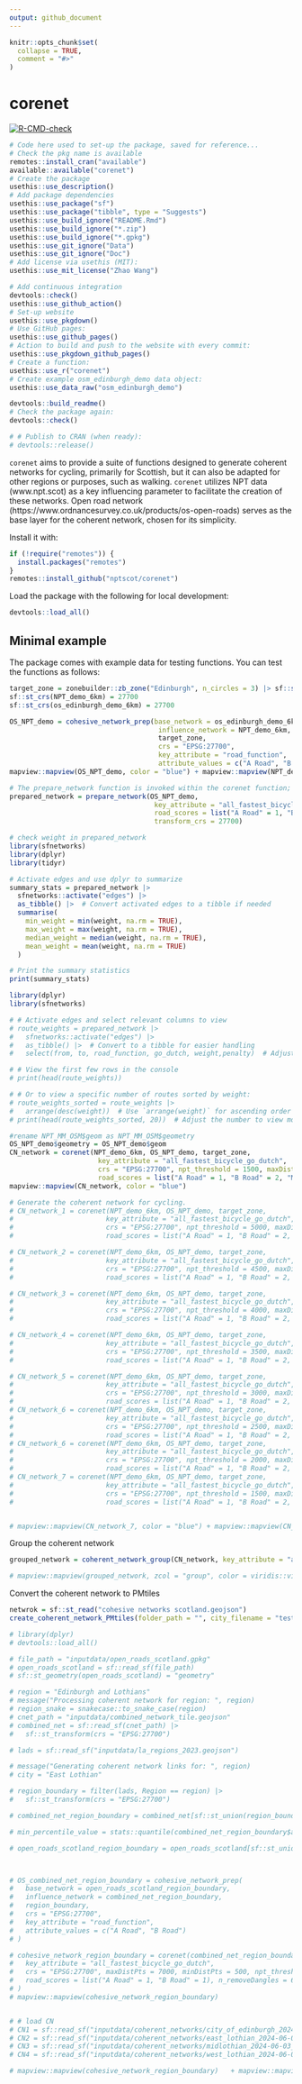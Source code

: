 ```yaml
---
output: github_document
---
```


<!-- README.md is generated from README.Rmd. Please edit that file -->

```r
knitr::opts_chunk$set(
  collapse = TRUE,
  comment = "#>"
)
```

# corenet

<!-- badges: start -->
[![R-CMD-check](https://github.com/nptscot/corenet/actions/workflows/R-CMD-check.yaml/badge.svg)](https://github.com/nptscot/corenet/actions/workflows/R-CMD-check.yaml)
<!-- badges: end -->

```r
# Code here used to set-up the package, saved for reference... 
# Check the pkg name is available
remotes::install_cran("available")
available::available("corenet")
# Create the package
usethis::use_description()
# Add package dependencies
usethis::use_package("sf")
usethis::use_package("tibble", type = "Suggests")
usethis::use_build_ignore("README.Rmd")
usethis::use_build_ignore("*.zip")
usethis::use_build_ignore("*.gpkg")
usethis::use_git_ignore("Data")
usethis::use_git_ignore("Doc")
# Add license via usethis (MIT):
usethis::use_mit_license("Zhao Wang")

# Add continuous integration
devtools::check()
usethis::use_github_action()
# Set-up website
usethis::use_pkgdown()
# Use GitHub pages:
usethis::use_github_pages()
# Action to build and push to the website with every commit:
usethis::use_pkgdown_github_pages()
# Create a function:
usethis::use_r("corenet")
# Create example osm_edinburgh_demo data object:
usethis::use_data_raw("osm_edinburgh_demo")

devtools::build_readme()
# Check the package again:
devtools::check()

# # Publish to CRAN (when ready):
# devtools::release()
```

`corenet` aims to provide a suite of functions designed to generate coherent networks for cycling, primarily for Scottish, but it can also be adapted for other regions or purposes, such as walking. 
`corenet` utilizes NPT data (www.npt.scot) as a key influencing parameter to facilitate the creation of these networks. Open road network (https://www.ordnancesurvey.co.uk/products/os-open-roads) serves as the base layer for the coherent network, chosen for its simplicity.

Install it with:

```r
if (!require("remotes")) {
  install.packages("remotes")
}
remotes::install_github("nptscot/corenet")
```

Load the package with the following for local development:

```r
devtools::load_all()
```

## Minimal example

The package comes with example data for testing functions.
You can test the functions as follows:
```r
target_zone = zonebuilder::zb_zone("Edinburgh", n_circles = 3) |> sf::st_transform(crs = "EPSG:27700")
sf::st_crs(NPT_demo_6km) = 27700
sf::st_crs(os_edinburgh_demo_6km) = 27700
```

```r
OS_NPT_demo = cohesive_network_prep(base_network = os_edinburgh_demo_6km, 
                                     influence_network = NPT_demo_6km, 
                                     target_zone, 
                                     crs = "EPSG:27700", 
                                     key_attribute = "road_function", 
                                     attribute_values = c("A Road", "B Road", "Minor Road"))
mapview::mapview(OS_NPT_demo, color = "blue") + mapview::mapview(NPT_demo_6km, color = "red")
```

```r
# The prepare_network function is invoked within the corenet function; this line allows us to examine it separately.
prepared_network = prepare_network(OS_NPT_demo, 
                                    key_attribute = "all_fastest_bicycle_go_dutch", 
                                    road_scores = list("A Road" = 1, "B Road" = 2, "Minor Road" = 100), 
                                    transform_crs = 27700)

# check weight in prepared_network
library(sfnetworks)
library(dplyr)
library(tidyr)

# Activate edges and use dplyr to summarize
summary_stats = prepared_network |>
  sfnetworks::activate("edges") |>
  as_tibble() |>  # Convert activated edges to a tibble if needed
  summarise(
    min_weight = min(weight, na.rm = TRUE),
    max_weight = max(weight, na.rm = TRUE),
    median_weight = median(weight, na.rm = TRUE),
    mean_weight = mean(weight, na.rm = TRUE)
  )

# Print the summary statistics
print(summary_stats)

library(dplyr)
library(sfnetworks)

# # Activate edges and select relevant columns to view
# route_weights = prepared_network |>
#   sfnetworks::activate("edges") |>
#   as_tibble() |>  # Convert to a tibble for easier handling
#   select(from, to, road_function, go_dutch, weight,penalty)  # Adjust the columns as needed

# # View the first few rows in the console
# print(head(route_weights))

# # Or to view a specific number of routes sorted by weight:
# route_weights_sorted = route_weights |>
#   arrange(desc(weight))  # Use `arrange(weight)` for ascending order
# print(head(route_weights_sorted, 20))  # Adjust the number to view more or fewer routes

```

```r
#rename NPT_MM_OSM$geom as NPT_MM_OSM$geometry
OS_NPT_demo$geometry = OS_NPT_demo$geom
CN_network = corenet(NPT_demo_6km, OS_NPT_demo, target_zone,
                      key_attribute = "all_fastest_bicycle_go_dutch", 
                      crs = "EPSG:27700", npt_threshold = 1500, maxDistPts = 1500,
                      road_scores = list("A Road" = 1, "B Road" = 2, "Minor Road" = 100, penalty_value = 1))   
mapview::mapview(CN_network, color = "blue")
```

```r
# Generate the coherent network for cycling.
# CN_network_1 = corenet(NPT_demo_6km, OS_NPT_demo, target_zone, 
#                       key_attribute = "all_fastest_bicycle_go_dutch", 
#                       crs = "EPSG:27700", npt_threshold = 5000, maxDistPts = 1500,
#                       road_scores = list("A Road" = 1, "B Road" = 2, "Minor Road" = 100))

# CN_network_2 = corenet(NPT_demo_6km, OS_NPT_demo, target_zone, 
#                       key_attribute = "all_fastest_bicycle_go_dutch", 
#                       crs = "EPSG:27700", npt_threshold = 4500, maxDistPts = 1500,
#                       road_scores = list("A Road" = 1, "B Road" = 2, "Minor Road" = 100))

# CN_network_3 = corenet(NPT_demo_6km, OS_NPT_demo, target_zone,
#                       key_attribute = "all_fastest_bicycle_go_dutch", 
#                       crs = "EPSG:27700", npt_threshold = 4000, maxDistPts = 1500,
#                       road_scores = list("A Road" = 1, "B Road" = 2, "Minor Road" = 100))

# CN_network_4 = corenet(NPT_demo_6km, OS_NPT_demo, target_zone,
#                       key_attribute = "all_fastest_bicycle_go_dutch", 
#                       crs = "EPSG:27700", npt_threshold = 3500, maxDistPts = 1500,
#                       road_scores = list("A Road" = 1, "B Road" = 2, "Minor Road" = 100))

# CN_network_5 = corenet(NPT_demo_6km, OS_NPT_demo, target_zone,
#                       key_attribute = "all_fastest_bicycle_go_dutch", 
#                       crs = "EPSG:27700", npt_threshold = 3000, maxDistPts = 1500,
#                       road_scores = list("A Road" = 1, "B Road" = 2, "Minor Road" = 100))
# CN_network_6 = corenet(NPT_demo_6km, OS_NPT_demo, target_zone,
#                       key_attribute = "all_fastest_bicycle_go_dutch", 
#                       crs = "EPSG:27700", npt_threshold = 2500, maxDistPts = 1500,
#                       road_scores = list("A Road" = 1, "B Road" = 2, "Minor Road" = 100))                     
# CN_network_6 = corenet(NPT_demo_6km, OS_NPT_demo, target_zone,
#                       key_attribute = "all_fastest_bicycle_go_dutch", 
#                       crs = "EPSG:27700", npt_threshold = 2000, maxDistPts = 1500,
#                       road_scores = list("A Road" = 1, "B Road" = 2, "Minor Road" = 100)) 
# CN_network_7 = corenet(NPT_demo_6km, OS_NPT_demo, target_zone,
#                       key_attribute = "all_fastest_bicycle_go_dutch", 
#                       crs = "EPSG:27700", npt_threshold = 1500, maxDistPts = 1500,
#                       road_scores = list("A Road" = 1, "B Road" = 2, "Minor Road" = 100))   


# mapview::mapview(CN_network_7, color = "blue") + mapview::mapview(CN_network_6, color = "yellow") + mapview::mapview(CN_network_5, color = "red")  + mapview::mapview(CN_network_4, color = "green") + mapview::mapview(CN_network_3, color = "purple") + mapview::mapview(CN_network_2, color = "orange") + mapview::mapview(CN_network_1, color = "black")
```

Group the coherent network

```r
grouped_network = coherent_network_group(CN_network, key_attribute = "all_fastest_bicycle_go_dutch")

# mapview::mapview(grouped_network, zcol = "group", color = viridis::viridis(12), legend = TRUE)
```

Convert the coherent network to PMtiles
```r
netwrok = sf::st_read("cohesive networks scotland.geojson")
create_coherent_network_PMtiles(folder_path = "", city_filename = "test", cohesive_network = grouped_network)
```

```r
# library(dplyr)
# devtools::load_all()

# file_path = "inputdata/open_roads_scotland.gpkg"
# open_roads_scotland = sf::read_sf(file_path)
# sf::st_geometry(open_roads_scotland) = "geometry"

# region = "Edinburgh and Lothians"
# message("Processing coherent network for region: ", region)
# region_snake = snakecase::to_snake_case(region)
# cnet_path = "inputdata/combined_network_tile.geojson"
# combined_net = sf::read_sf(cnet_path) |>
#   sf::st_transform(crs = "EPSG:27700")

# lads = sf::read_sf("inputdata/la_regions_2023.geojson")

# message("Generating coherent network links for: ", region)
# city = "East Lothian"

# region_boundary = filter(lads, Region == region) |>
#   sf::st_transform(crs = "EPSG:27700")

# combined_net_region_boundary = combined_net[sf::st_union(region_boundary), , op = sf::st_intersects]

# min_percentile_value = stats::quantile(combined_net_region_boundary$all_fastest_bicycle_go_dutch, probs = 0.89, na.rm = TRUE)

# open_roads_scotland_region_boundary = open_roads_scotland[sf::st_union(region_boundary), , op = sf::st_intersects]



# OS_combined_net_region_boundary = cohesive_network_prep(
#   base_network = open_roads_scotland_region_boundary,
#   influence_network = combined_net_region_boundary,
#   region_boundary,
#   crs = "EPSG:27700",
#   key_attribute = "road_function",
#   attribute_values = c("A Road", "B Road")
# )

# cohesive_network_region_boundary = corenet(combined_net_region_boundary, OS_combined_net_region_boundary, region_boundary,
#   key_attribute = "all_fastest_bicycle_go_dutch",
#   crs = "EPSG:27700", maxDistPts = 7000, minDistPts = 500, npt_threshold = min_percentile_value,
#   road_scores = list("A Road" = 1, "B Road" = 1), n_removeDangles = 6, penalty_value = 100
# )
# mapview::mapview(cohesive_network_region_boundary)  


# # load CN
# CN1 = sf::read_sf("inputdata/coherent_networks/city_of_edinburgh_2024-06-03_coherent_network.geojson")
# CN2 = sf::read_sf("inputdata/coherent_networks/east_lothian_2024-06-03_coherent_network.geojson")
# CN3 = sf::read_sf("inputdata/coherent_networks/midlothian_2024-06-03_coherent_network.geojson")
# CN4 = sf::read_sf("inputdata/coherent_networks/west_lothian_2024-06-03_coherent_network.geojson")

# mapview::mapview(cohesive_network_region_boundary)   + mapview::mapview(CN1, color = "red") + mapview::mapview(CN2, color = "blue") + mapview::mapview(CN3, color = "green") + mapview::mapview(CN4, color = "yellow")

```


